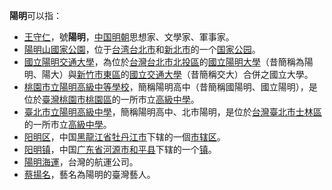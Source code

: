 '''陽明'''可以指：
* [[王守仁|王守仁]]，號'''陽明'''，[[中国|中国]][[明朝|明朝]]思想家、文學家、軍事家。
* [[陽明山國家公園|陽明山國家公園]]，位于[[台湾|台湾]][[台北市|台北市]]和[[新北市|新北市]]的一个[[国家公园|国家公园]]。
* [[國立陽明交通大學|國立陽明交通大學]]，為位於[[台灣|台灣]][[台北市|台北市]][[北投區|北投區]]的[[國立陽明大學|國立陽明大學]]（昔簡稱為陽明、陽大）與[[新竹市|新竹市]][[東區_(新竹市)|東區]]的[[國立交通大學|國立交通大學]]（昔簡稱交大）合併之國立大學。
* [[桃園市立陽明高級中等學校|桃園市立陽明高級中等學校]]，簡稱陽明高中（昔簡稱國陽明、國立陽明），是位於[[臺灣|臺灣]][[桃園市|桃園市]][[桃園區|桃園區]]的一所市立[[高級中學|高級中學]]。
* [[臺北市立陽明高級中學|臺北市立陽明高級中學]]，簡稱陽明高中、北市陽明，是位於[[台灣|台灣]][[臺北市|臺北市]][[士林區|士林區]]的一所市立[[高級中學|高級中學]]。
* [[阳明区|阳明区]]，中国[[黑龍江省|黑龍江省]][[牡丹江市|牡丹江市]]下辖的一個[[市辖区|市辖区]]。
* [[阳明镇|阳明镇]]，中国[[广东省|广东省]][[河源市|河源市]][[和平县|和平县]]下辖的一个[[镇|镇]]。
* [[陽明海運|陽明海運]]，台灣的航運公司。
* [[蔡揚名|蔡揚名]]，藝名為陽明的臺灣藝人。
{{disambig|Cat=二字亞洲相關消歧義}}